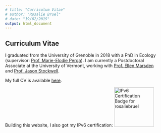 ```yaml
---
# title: "Curriculum Vitae"
# author: "Rosalie Bruel"
# date: "19/02/2019"
output: html_document
---
```


\n
<h2>Curriculum Vitae</h2>

I graduated from the University of Grenoble in 2018 with a PhD in Ecology (supervisor: [Prof. Marie-Elodie Perga](http://wp.unil.ch/lakes/marie-elodie-perga/)). I am currently a Postdoctoral Associate at the University of Vermont, working with [Prof. Ellen Marsden](https://www.uvm.edu/rsenr/profiles/ellen_marsden) and [Prof. Jason Stockwell](http://stockwelllaboratory.com).

My full CV is available [here](files/CV_Rosalie_Bruel.pdf).

Building this website, I also got my IPv6 certification:
<img src="//ipv6.he.net/certification/create_badge.php?pass_name=rosaliebruel&amp;badge=1" style="border: 0; width: 128px; height: 128px" alt="IPv6 Certification Badge for rosaliebruel"></img>